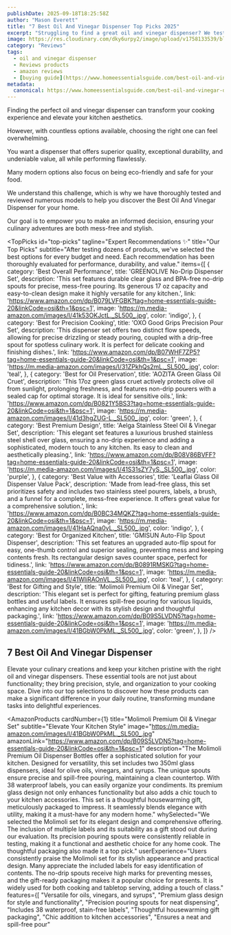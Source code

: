 ```yaml
---
publishDate: 2025-09-18T18:25:58Z
author: "Mason Everett"
title: "7 Best Oil And Vinegar Dispenser Top Picks 2025"
excerpt: "Struggling to find a great oil and vinegar dispenser? We tested top models to bring you clear recommendations, helping you choose the perfect one for your kitchen needs."
image: https://res.cloudinary.com/dky6urpy2/image/upload/v1758133539/blog_image_1758133538_gmosve.webp
category: "Reviews"
tags:
  - oil and vinegar dispenser
  - Reviews products
  - amazon reviews
  - [buying guide](https://www.homeessentialsguide.com/best-oil-and-vinegar-dispenser-set)
metadata:
  canonical: https://www.homeessentialsguide.com/best-oil-and-vinegar-dispenser
---
```



<p>Finding the perfect oil and vinegar dispenser can transform your cooking experience and elevate your kitchen aesthetics.</p>
<p>However, with countless options available, choosing the right one can feel overwhelming.</p>
<p>You want a dispenser that offers superior quality, exceptional durability, and undeniable value, all while performing flawlessly.</p>
<p>Many modern options also focus on being eco-friendly and safe for your food.</p>
<p>We understand this challenge, which is why we have thoroughly tested and reviewed numerous models to help you discover the Best Oil And Vinegar Dispenser for your home.</p>
<p>Our goal is to empower you to make an informed decision, ensuring your culinary adventures are both mess-free and stylish.</p>

<TopPicks
  id="top-picks"
  tagline="Expert Recommendations ✨"
  title="Our Top Picks"
  subtitle="After testing dozens of products, we've selected the best options for every budget and need. Each recommendation has been thoroughly evaluated for performance, durability, and value."
  items={[
    {
      category: 'Best Overall Performance',
      title: 'GREENOLIVE No-Drip Dispenser Set',
      description: 'This set features durable clear glass and BPA-free no-drip spouts for precise, mess-free pouring. Its generous 17 oz capacity and easy-to-clean design make it highly versatile for any kitchen.',
      link: 'https://www.amazon.com/dp/B079LVFGBK?tag=home-essentials-guide-20&linkCode=osi&th=1&psc=1',
      image: 'https://m.media-amazon.com/images/I/41k53OKJctL._SL500_.jpg',
      color: 'indigo',
    },
    {
      category: 'Best for Precision Cooking',
      title: 'OXO Good Grips Precision Pour Set',
      description: 'This dispenser set offers two distinct flow speeds, allowing for precise drizzling or steady pouring, coupled with a drip-free spout for spotless culinary work. It is perfect for delicate cooking and finishing dishes.',
      link: 'https://www.amazon.com/dp/B07WHF7ZP5?tag=home-essentials-guide-20&linkCode=osi&th=1&psc=1',
      image: 'https://m.media-amazon.com/images/I/31ZPkhQs2mL._SL500_.jpg',
      color: 'teal',
    },
    {
      category: 'Best for Oil Preservation',
      title: 'AOZITA Green Glass Oil Cruet',
      description: 'This 17oz green glass cruet actively protects olive oil from sunlight, prolonging freshness, and features non-drip pourers with a sealed cap for optimal storage. It is ideal for sensitive oils.',
      link: 'https://www.amazon.com/dp/B0821Y5BS3?tag=home-essentials-guide-20&linkCode=osi&th=1&psc=1',
      image: 'https://m.media-amazon.com/images/I/41d3hgZUG-L._SL500_.jpg',
      color: 'green',
    },
    {
      category: 'Best Premium Design',
      title: 'Aelga Stainless Steel Oil & Vinegar Set',
      description: 'This elegant set features a luxurious brushed stainless steel shell over glass, ensuring a no-drip experience and adding a sophisticated, modern touch to any kitchen. Its easy to clean and aesthetically pleasing.',
      link: 'https://www.amazon.com/dp/B08V86BVFF?tag=home-essentials-guide-20&linkCode=osi&th=1&psc=1',
      image: 'https://m.media-amazon.com/images/I/41S31sZY7yS._SL500_.jpg',
      color: 'purple',
    },
    {
      category: 'Best Value with Accessories',
      title: 'Leaflai Glass Oil Dispenser Value Pack',
      description: 'Made from lead-free glass, this set prioritizes safety and includes two stainless steel pourers, labels, a brush, and a funnel for a complete, mess-free experience. It offers great value for a comprehensive solution.',
      link: 'https://www.amazon.com/dp/B0BC34MQKZ?tag=home-essentials-guide-20&linkCode=osi&th=1&psc=1',
      image: 'https://m.media-amazon.com/images/I/41HaAQna0vL._SL500_.jpg',
      color: 'indigo',
    },
    {
      category: 'Best for Organized Kitchen',
      title: 'GMISUN Auto-Flip Spout Dispenser',
      description: 'This set features an upgraded auto-flip spout for easy, one-thumb control and superior sealing, preventing mess and keeping contents fresh. Its rectangular design saves counter space, perfect for tidiness.',
      link: 'https://www.amazon.com/dp/B0891RMSKG?tag=home-essentials-guide-20&linkCode=osi&th=1&psc=1',
      image: 'https://m.media-amazon.com/images/I/41WliRAOnVL._SL500_.jpg',
      color: 'teal',
    },
    {
      category: 'Best for Gifting and Style',
      title: 'Molimoli Premium Oil & Vinegar Set',
      description: 'This elegant set is perfect for gifting, featuring premium glass bottles and useful labels. It ensures spill-free pouring for various liquids, enhancing any kitchen decor with its stylish design and thoughtful packaging.',
      link: 'https://www.amazon.com/dp/B09S5LVDN5?tag=home-essentials-guide-20&linkCode=osi&th=1&psc=1',
      image: 'https://m.media-amazon.com/images/I/41BGbW0PkML._SL500_.jpg',
      color: 'green',
    },
  ]}
/>

## 7 Best Oil And Vinegar Dispenser

Elevate your culinary creations and keep your kitchen pristine with the right oil and vinegar dispensers. These essential tools are not just about functionality; they bring precision, style, and organization to your cooking space. Dive into our top selections to discover how these products can make a significant difference in your daily routine, transforming mundane tasks into delightful experiences.

<AmazonProducts
  cardNumber={1}
  title="Molimoli Premium Oil & Vinegar Set"
  subtitle="Elevate Your Kitchen Style"
  image="https://m.media-amazon.com/images/I/41BGbW0PkML._SL500_.jpg"
  amazonLink="https://www.amazon.com/dp/B09S5LVDN5?tag=home-essentials-guide-20&linkCode=osi&th=1&psc=1"
  description="The Molimoli Premium Oil Dispenser Bottles offer a sophisticated solution for your kitchen. Designed for versatility, this set includes two 350ml glass dispensers, ideal for olive oils, vinegars, and syrups. The unique spouts ensure precise and spill-free pouring, maintaining a clean countertop. With 38 waterproof labels, you can easily organize your condiments. Its premium glass design not only enhances functionality but also adds a chic touch to your kitchen accessories. This set is a thoughtful housewarming gift, meticulously packaged to impress. It seamlessly blends elegance with utility, making it a must-have for any modern home."
  whySelected="We selected the Molimoli set for its elegant design and comprehensive offering. The inclusion of multiple labels and its suitability as a gift stood out during our evaluation. Its precision pouring spouts were consistently reliable in testing, making it a functional and aesthetic choice for any home cook. The thoughtful packaging also made it a top pick."
  userExperience="Users consistently praise the Molimoli set for its stylish appearance and practical design. Many appreciate the included labels for easy identification of contents. The no-drip spouts receive high marks for preventing messes, and the gift-ready packaging makes it a popular choice for presents. It is widely used for both cooking and tabletop serving, adding a touch of class."
  features={[
    "Versatile for oils, vinegars, and syrups",
    "Premium glass design for style and functionality",
    "Precision pouring spouts for neat dispensing",
    "Includes 38 waterproof, stain-free labels",
    "Thoughtful housewarming gift packaging",
    "Chic addition to kitchen accessories",
    "Ensures a neat and spill-free pour"
